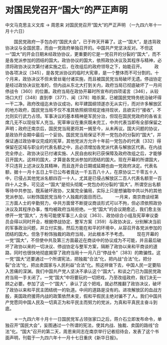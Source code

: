 # 对国民党召开“国大”的严正声明

中文马克思主义文库 -> 周恩来
对国民党召开“国大”的严正声明
（一九四六年十一月十六日）


　　国民党政府一手包办的“国民大会”，已于昨天开幕了。这一“国大”，是违背政协决议与全国民意，而由一党政府单独召开的。中国共产党坚决反对。不但这一“国大”的开会日期未经政协协议，更重要的它是一党召开的分裂的“国大”，而不是各党派参加的团结的国大。政协协议的国大，依照政协决议及其程序与精神，必须将政协决议次第付诸实施之后，在改组后的政府领导之下，始能召开。
　　政协各项决议〔345〕，是各党派协议的临时大宪章，是一个整体而不可分割的。十个月来，政协决议不但未曾丝毫付诸实施，而且被国民党当局破坏无遗。停战协定是经过政协决议批准的，但内战从东北大打到关内，政府当局已彻底破坏了一月间停战令〔360〕的位置。政府当局在政协开幕时所宣布的四项诺言〔346〕，从较场口大打〔348〕直到李〔377〕、闻〔378〕暗杀案，已被国民党特务统治破坏得一干二净。政府改组迄未协议成功，和平建国纲领遂亦无从实行，而对许多解放区的地方政府，国民党当局不仅不准其依照纲领规定维持现状，且欲实行“接收”，不允则实行武力占领。军事决议的基本精神是军民分治，但现在国民党政府的各省主席几无不以现役军人充当。宪草审议在重庆既未完工，中共代表当即有全部保留之声明；政府迁南京后，国民党当局更将其一搁至今，从未再议。国大问题的协议，是政协开会期中最后一个妥协。国民党当局保证不开一党包办的分裂的“国大”，并保证通过政协审议完成的宪草，其他党派方允许十年前一党包办的代表〔332〕得保留在区域与职业的代表名额之中，且必须增加各党派代表与解放区代表。在内战完全停止、政协决议已付诸实施、人民自由权利已获保障及政府改组之后，才能够召开国大。这样的国大，才算是各党派参加的团结的国大。现在开幕的所谓国大，不只违背上述决议及其精神，而且连开会日期或延期也由一党政府决定。代表名额，据十一月十五日上午已公布者竟达一千五百八十人，在原协议二千零五十人中，已侵占其他党派名额四百一十人，尤其是已侵占解放区二百人代表名额至一百四十人之多。可见这一“国大”是彻头彻尾一党包办的分裂的“国大”。所谓空出名额等待中共参加，既系破坏政协，又属完全骗局，实际上只是想骗取中共以外的其他党派参加，以粉饰国民党当局个人独裁的面目而已。
　　一月来，南京商谈经第三方面人士的辛勤努力，中共方面曾不断提议商谈形式可以不拘，但必须依照政协决议及其程序办事，惟均被政府当局拒绝。一党“国大”的会议期愈近，我们愈主张停开一党“国大”，方有可能使军事三人会议〔363〕、政协综合小组及宪草审议委员会得以同时开会，根据停战协定、整军方案〔359〕与政协决议，分别解决当前的军事政治问题，并立付实施，然后方能在和平的环境中，从容召开各党派参加的团结的国大。但急于粉饰独裁的政府当局，对此根本不予考虑。
　　现在开幕的一党“国大”，不但使中共及第三方面最近在商谈中的协议成为不可能，并且最后破坏了政协以来的一切决议、停战协定与整军方案，隔断了政协以来和平商谈的道路，同时也很快地彻底揭穿了政府当局十一月八日“停战令”〔383〕的欺骗性。这一党“国大”还要通过一个所谓宪法，把独裁“合法”化，把内战“合法”化，把分裂“合法”化，把出卖国家与人民利益“合法”化。照这样做下去，中国人民一定要陷入苦痛的深渊。我们中国共产党人坚决不承认这个“国大”。和谈之门已为国民党政府当局一手关闭了。一党“国大”中将要玩的一切把戏，乃至改组政府，我们决无一顾之必要。参加了这一个“国大”，承认了这个把戏，就必然推翻了政协决议，破坏了政协以来和平民主团结统一的轨道。中间的道路是没有的。进攻解放区的血战方殷，美国政府援蒋内战的政策依然未变，假和平假民主绝对骗不了人。我们中国共产党愿同中国人民及一切真正为和平民主而努力的党派，为真和平真民主奋斗到底。


　　＊一九四六年十月十一日国民党军占领张家口之后，蒋介石立即发布命令，单独召开“国民大会”，妄图通过一个所谓的宪法，使其内战、独裁、卖国的路线“合法”化。“国大”召开的第二天，周恩来同志在南京举行记者招待会，发表了这个书面声明，刊载于一九四六年十一月十七日重庆《新华日报》。



